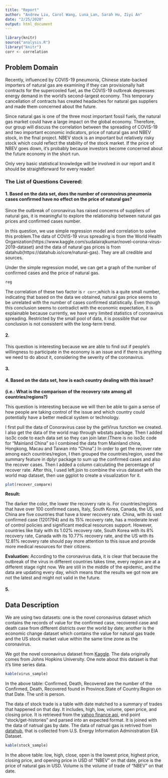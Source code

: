 ```yaml
---
title: "Report"
author: "Andrew Liu, Carol Wang, Luna_Lan, Sarah Hu, Ziyi An"
date: "2/25/2020"
output: html_document
---
```


```r
library(knitr)
source("analysis.R")
library("knitr")
corr <- correlation
```

## Problem Domain

Recently, influenced by COVIS-19 pneumonia, Chinese state-backed importers of natural gas are examining if they can provisionally halt contracts for the supercooled fuel, as the COVIS-19 outbreak depresses energy demand in the world’s second-largest economy. This temporary cancellation of contracts has created headaches for natural gas suppliers and made them concerned about the future.

Since natural gas is one of the three most important fossil fuels, the natural gas market could have a large impact on the global economy. Therefore, our group will discuss the correlation between the spreading of COVIS-19 and two important economic indicators, price of natural gas and NBEV stock, in the final project. NBEV stock is an important but relatively risky stock which could reflect the stability of the stock market. If the price of NBEV goes down, it’s probably because investors become concerned about the future economy in the short run.

Only very basic statistical knowledge will be involved in our report and it should be straightforward for every reader!


### The List of Questions Covered:

#### 1. Based on the data set, does the number of coronovirus pneumonia cases confirmed have no effect on the price of natural gas?

Since the outbreak of coronavirus has raised concerns of suppliers of natural gas, it is meaningful to explore the relationship between natural gas prices and confirmed cases number.

In this question, we use simple regression model and correlation to solve this problem.The data of COVIS-19 virus spreading is from the World Health Organization(https://www.kaggle.com/sudalairajkumar/novel-corona-virus-2019-dataset) and the data of natural gas prices is from datahub(https://datahub.io/core/natural-gas). They are all credible and sources. 

Under the simple regression model, we can get a graph of the number of confirmed cases and the price of natural gas.
```r
reg
```

The correlation of these two factor is `r corr`,which is a quite small number, indicating that based on the data we obtained, natural gas price seems to be unrelated with the number of cases confirmed statistically. Even though this conclusion seems to contradict with the economic expectation, it is explainable because currently, we have very limited statistics of coronavirus spreading. Restricted by the small pool of data, it is possible that our conclusion is not consistent with the long-term trend.


#### 2. 
This question is interesting because we are able to find out if people’s willingness to participate in the economy is an issue and if there is anything we need to do about it, considering the severity of the coronavirus. 



#### 3. 



#### 4. Based on the data set, how is each country dealing with this issue? 
**(i.e.: What is the comparison of the recovery rate among all countries/regions?)**

This question is interesting because we will then be able to gain a sense of how people are taking control of the issue and which country could potentially have a better medical system or technology.

I first pull the data of Conoravirus case by the getVirus function we created. I also get the data of the world map through wbstats package. Then I added iso3c code to each data set so they can join later.(There is no iso3c code for "Mainland China" so I combined the data from Mainland china, Hongkong, Macau and Taiwan into "China".) In order to get the recover rate among each countries/region, I then grouped the countries/region, used the summary feature in dplyr package to sum up the confirmed cases and also the recover cases. Then I added a column calculating the percentage of recover rate. After this, I used left.join to combine the virus dataset with the world map dataset, then use ggplot to create a visualization for it.

```r
plot(recover_compare)
```

**Result:** 

The darker the color, the lower the recovery rate is. For countries/regions that have over 100 confirmed cases, Italy, South Korea, Canada, the US, and China are five countries that have a lower recovery rate. China, with its vast confirmed case (1201794) and its 15% recovery rate, has a moderate level of control policies and significant medical resources support. However, countries like Italy with its 1.02% recovery rate, South Korea with its 8% recovery rate, Canada with its 10.77% recovery rate, and the US with its 12.81% recovery rate should pay more attention to this issue and provide more medical resources for their citizens.

**Evaluation:** 
According to the coronavirus data, it is clear that because the outbreak of the virus in different countries takes time, every region are at a different stage right now. We are still in the middle of the epidemic, and the data are updating every day, which means that the results we got now are not the latest and might not valid in the future.


#### 5. 


## Data Description
We are using two datasets: one is the novel coronavirus dataset which contains the records of value for the confirmed case, recovered case and death case from different districts over the world by date; another is the economic change dataset which contains the value for natural gas trade and the US stock market value within the same time zone as the coronavirus. 

We got the novel coronavirus dataset from [Kaggle](https://www.kaggle.com/sudalairajkumar/novel-corona-virus-2019-dataset). The data originally comes from Johns Hopkins University. One note about this dataset is that it’s time series data.

```r
kable(virus_sample)
```

In the above table: Confirmed, Death, Recovered are the number of the Confirmed, Death, Recovered found in Province.State of Country.Region on that Date. The unit is person.

The data of stock trade is a table with date matched to a summary of trades that happened on that day. It includes, high, low, volume, open price, and closing price. It is retrieved from the [yahoo finance api](https://rapidapi.com/apidojo/api/yahoo-finance1), end point "stock/get-histories" and parsed into an expected format. It is joined with the data of natrual gas by date. The data of natrual gas is retrived from [datahub](https://datahub.io/core/natural-gas), that is collected from U.S. Energy Information Administration EIA Dataset.

```r
kable(stock_sample)
```

In the above table: low, high, close, open is the lowest price, highest price, closing price, and opening price in USD of "NBEV" on that date, price is the price of natural gas in USD. Volume is the volume of trade of "NBEV" on that date.
